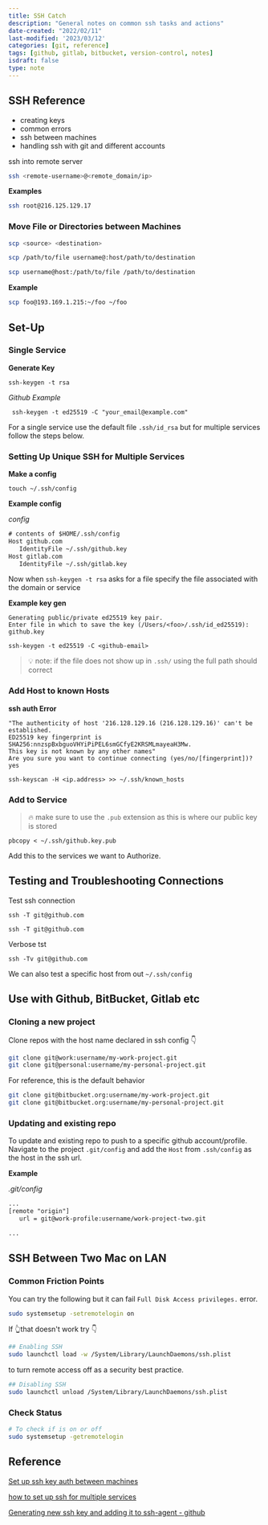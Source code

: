 ```yaml
---
title: SSH Catch
description: "General notes on common ssh tasks and actions"
date-created: "2022/02/11"
last-modified: '2023/03/12'
categories: [git, reference]
tags: [github, gitlab, bitbucket, version-control, notes]
isdraft: false
type: note
---
```


## SSH Reference

- creating keys 
- common errors
- ssh between machines 
- handling ssh with git and different accounts 

ssh into remote server

```sh
ssh <remote-username>@<remote_domain/ip>
```

**Examples**

```sh
ssh root@216.125.129.17
```

### Move File or Directories between Machines 

```sh 
scp <source> <destination>
```

```sh
scp /path/to/file username@:host/path/to/destination
```

```sh
scp username@host:/path/to/file /path/to/destination
```

**Example** 

```sh 
scp foo@193.169.1.215:~/foo ~/foo 
```

## Set-Up

### Single Service

**Generate Key**

```shell
ssh-keygen -t rsa
```

_Github Example_

```shell
 ssh-keygen -t ed25519 -C "your_email@example.com"
```

For a single service use the default file `.ssh/id_rsa` but for multiple services follow the steps below.

### Setting Up Unique SSH for Multiple Services

**Make a config**

```shell
touch ~/.ssh/config
```

**Example config**

_config_

```txt
# contents of $HOME/.ssh/config
Host github.com
   IdentityFile ~/.ssh/github.key
Host gitlab.com
   IdentityFile ~/.ssh/gitlab.key
```

Now when `ssh-keygen -t rsa` asks for a file specify the file associated with the domain or service

**Example key gen**

```shell
Generating public/private ed25519 key pair.
Enter file in which to save the key (/Users/<foo>/.ssh/id_ed25519): github.key
```

```shell
ssh-keygen -t ed25519 -C <github-email>
```

> 💡 note: if the file does not show up in `.ssh/` using the full path should correct

### Add Host to known Hosts

**ssh auth Error**

```shell
"The authenticity of host '216.128.129.16 (216.128.129.16)' can't be established.
ED25519 key fingerprint is SHA256:nnzspBxbguoVHYiPiPEL6smGCfyE2KRSMLmayeaH3Mw.
This key is not known by any other names"
Are you sure you want to continue connecting (yes/no/[fingerprint])? yes
```

```shell
ssh-keyscan -H <ip.address> >> ~/.ssh/known_hosts
```

### Add to Service

> 🔥 make sure to use the `.pub` extension as this is where our public key is stored

```shell
pbcopy < ~/.ssh/github.key.pub
```

Add this to the services we want to Authorize.

## Testing and Troubleshooting Connections

Test ssh connection

```shell
ssh -T git@github.com
```

```shell
ssh -T git@github.com
```

Verbose tst

```shell
ssh -Tv git@github.com
```

We can also test a specific host from out `~/.ssh/config`

## Use with Github, BitBucket, Gitlab etc

### Cloning a new project

Clone repos with the host name declared in ssh config 👇

```sh
git clone git@work:username/my-work-project.git
git clone git@personal:username/my-personal-project.git
```

For reference, this is the default behavior

```sh
git clone git@bitbucket.org:username/my-work-project.git
git clone git@bitbucket.org:username/my-personal-project.git
```

### Updating and existing repo

To update and existing repo to push to a specific github account/profile. Navigate to the project `.git/config` and add the `Host` from `.ssh/config` as the host in the ssh url.

**Example**

_.git/config_

```txt
...
[remote "origin"]
   url = git@work-profile:username/work-project-two.git

...
```

## SSH Between Two Mac on LAN

### Common Friction Points

You can try the following but it can fail `Full Disk Access privileges.` error.

```sh
sudo systemsetup -setremotelogin on
```

If 👆that doesn't work try 👇

```sh
## Enabling SSH
sudo launchctl load -w /System/Library/LaunchDaemons/ssh.plist
```

to turn remote access off as a security best practice.

```sh
## Disabling SSH
sudo launchctl unload /System/Library/LaunchDaemons/ssh.plist
```

### Check Status

```sh
# To check if is on or off
sudo systemsetup -getremotelogin
```

## Reference

[Set up ssh key auth between machines](https://www.digitalocean.com/community/tutorials/how-to-configure-ssh-key-based-authentication-on-a-linux-server)

[how to set up ssh for multiple services](https://nerderati.com/2011/03/17/simplify-your-life-with-an-ssh-config-file/)

[Generating new ssh key and adding it to ssh-agent - github](https://docs.github.com/en/authentication/connecting-to-github-with-ssh/generating-a-new-ssh-key-and-adding-it-to-the-ssh-agent)
